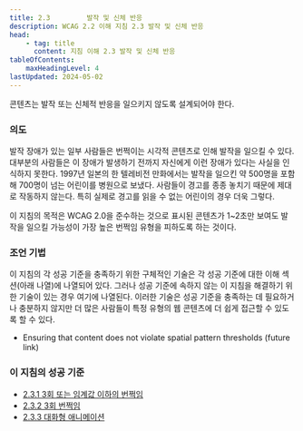 ```yaml
---
title: 2.3         발작 및 신체 반응
description: WCAG 2.2 이해 지침 2.3 발작 및 신체 반응
head:
    - tag: title
      content: 지침 이해 2.3 발작 및 신체 반응
tableOfContents:
    maxHeadingLevel: 4
lastUpdated: 2024-05-02
---
```



<Card title="지침">
콘텐츠는 발작 또는 신체적 반응을 일으키지 않도록 설계되어야 한다.
</Card>

### 의도

발작 장애가 있는 일부 사람들은 번쩍이는 시각적 콘텐츠로 인해 발작을 일으킬 수 있다. 대부분의 사람들은 이 장애가 발생하기 전까지 자신에게 이런 장애가 있다는 사실을 인식하지 못한다. 1997년 일본의 한 텔레비전 만화에서는 발작을 일으킨 약 500명을 포함해 700명이 넘는 어린이를 병원으로 보냈다. 사람들이 경고를 종종 놓치기 때문에 제대로 작동하지 않는다. 특히 실제로 경고를 읽을 수 없는 어린이의 경우 더욱 그렇다.

이 지침의 목적은 WCAG 2.0을 준수하는 것으로 표시된 콘텐츠가 1~2초만 보여도 발작을 일으킬 가능성이 가장 높은 번쩍임 유형을 피하도록 하는 것이다.

### 조언 기법

이 지침의 각 성공 기준을 충족하기 위한 구체적인 기술은 각 성공 기준에 대한 이해 섹션(아래 나열)에 나열되어 있다. 그러나 성공 기준에 속하지 않는 이 지침을 해결하기 위한 기술이 있는 경우 여기에 나열된다. 이러한 기술은 성공 기준을 충족하는 데 필요하거나 충분하지 않지만 더 많은 사람들이 특정 유형의 웹 콘텐츠에 더 쉽게 접근할 수 있도록 할 수 있다.

*   Ensuring that content does not violate spatial pattern thresholds (future link)

### 이 지침의 성공 기준

*   [2.3.1 3회 또는 임계값 이하의 번쩍임](three-flashes-or-below-threshold)
*   [2.3.2 3회 번쩍임](three-flashes)
*   [2.3.3 대화형 애니메이션](animation-from-interactions)

